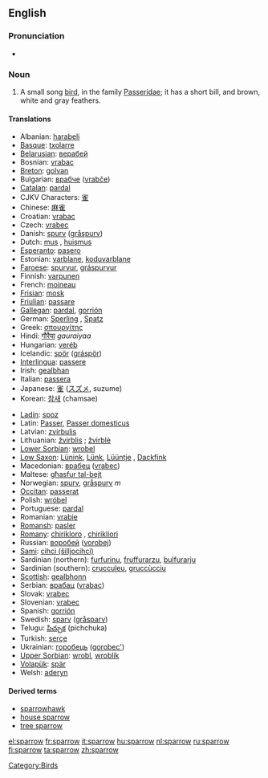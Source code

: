 {{wikipedia}}
==English==

=== Pronunciation ===
* {{IPA|/ˈspæɹəʊ/}}

=== Noun ===
{{en-noun-reg}}

# A small song [[bird]], in the family [[Passeridae]]; it has a short bill, and brown, white and gray feathers.

====Translations====
{{top}}
*Albanian: [[harabeli]]
*[[Basque]]: [[txolarre]]
*[[Belarusian]]: [[верабей]]
*Bosnian: [[vrabac]] {{m}}
*[[Breton]]: [[golvan]]
*Bulgarian: [[врабче]] ([[vrabče]])
*[[Catalan]]: [[pardal]] {{m}}
*CJKV Characters: [[雀]]
*Chinese: [[麻雀]]
*Croatian: [[vrabac]]
*Czech: [[vrabec]]
*Danish: [[spurv]] ([[gråspurv]])
*Dutch: [[mus]] {{f}}, [[huismus]] {{f}}
*[[Esperanto]]: [[pasero]]
*Estonian: [[varblane]], [[koduvarblane]]
*[[Faroese]]: [[spurvur]], [[gráspurvur]]
*Finnish: [[varpunen]]
*French: [[moineau]] {{m}}
*[[Frisian]]: [[mosk]]
*[[Friulian]]: [[passare]]
*[[Gallegan]]: [[pardal]], [[gorrión]]
*German: [[Sperling]] {{m}}, [[Spatz]] {{m}}
*Greek: [[σπουργίτης]] '' ''
*Hindi: [[गौरैया]] ''gauraiyaa''
*Hungarian: [[veréb]]
*Icelandic: [[spör]] ([[gráspör]])
*[[Interlingua]]: [[passere]]
*Irish: [[gealbhan]]
*Italian: [[passera]] '' ''
*Japanese: [[雀]] ([[スズメ]], suzume)
*Korean: [[참새]] (chamsae)
{{mid}}
*[[Ladin]]: [[spoz]]
*Latin: [[Passer]], [[Passer domesticus]]
*Latvian: [[zvirbulis]] {{m}}
*Lithuanian: [[žvirblis]] {{m}}; [[žvirblė]] {{f}}
*[[Lower Sorbian]]: [[wrobel]]
*[[Low Saxon]]: [[Lünink]], [[Lünk]], [[Lüüntje]] {{m}}, [[Dackfink]] {{m}}
*Macedonian: [[врабец]] ([[vrabec]])
*Maltese: [[għasfur tal-bejt]]
*Norwegian: [[spurv]], [[gråspurv]] ''m''
*[[Occitan]]: [[passerat]]
*Polish: [[wróbel]]
*Portuguese: [[pardal]] {{m}}
*Romanian: [[vrabie]]
*[[Romansh]]: [[pasler]]
*[[Romany]]: [[chirikloro]] {{m}}, [[chirikliori]] {{f}}
*Russian: [[воробей]] ([[vorobej]]) {{m}}
*[[Sami]]: [[cihci (šilljocihci)]]
*Sardinian (northern): [[furfurinu]], [[fruffurarzu]], [[bulfurarju]] {{m}}
*Sardinian (southern): [[crucculeu]], [[gruccùcciu]] {{m}}
*[[Scottish]]: [[gealbhonn]]
*Serbian: [[врабац]] ([[vrabac]])
*Slovak: [[vrabec]]
*Slovenian: [[vrabec]] {{m}}
*Spanish: [[gorrión]] {{m}}
*Swedish: [[sparv]] ([[gråsparv]])
*Telugu: [[పిచ్చుక]] (pichchuka)
*Turkish: [[serçe]]
*Ukrainian: [[горобець]] ([[gorobec']])
*[[Upper Sorbian]]: [[wrobl]], [[wroblik]]
*[[Volapük]]: [[spär]]
*Welsh: [[aderyn]]
{{bottom}}

====Derived terms====
* [[sparrowhawk]]
* [[house sparrow]]
* [[tree sparrow]]

[[Category:Birds]]

[[el:sparrow]]
[[fr:sparrow]]
[[it:sparrow]]
[[hu:sparrow]]
[[nl:sparrow]]
[[ru:sparrow]]
[[fi:sparrow]]
[[ta:sparrow]]
[[zh:sparrow]]
